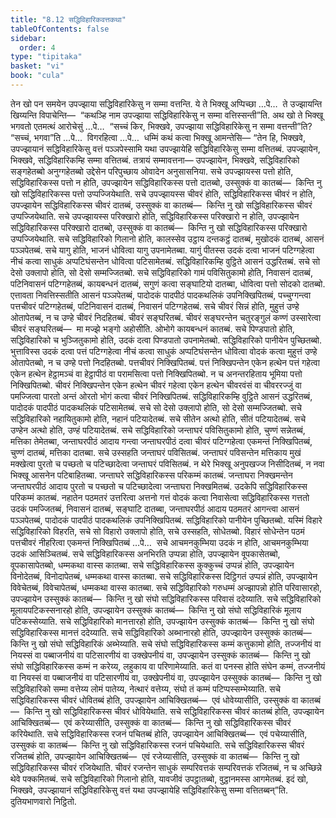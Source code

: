 ```yaml
---
title: "8.12 सद्धिविहारिकवत्तकथा"
tableOfContents: false
sidebar:
  order: 4
type: "tipitaka"
basket: "vi"
book: "cula"
---
```



<DynamicBreadcrumb />

<Division number="377" book="cula">

<Paragraph number="1725" book="cula">
तेन खो पन समयेन उपज्झाया सद्धिविहारिकेसु न सम्मा वत्तन्ति. ये ते भिक्खू अप्पिच्छा …पे…  ते उज्झायन्ति खिय्यन्ति विपाचेन्ति—  “कथञ्हि नाम उपज्झाया सद्धिविहारिकेसु न सम्मा वत्तिस्सन्ती”ति. अथ खो ते भिक्खू भगवतो एतमत्थं आरोचेसुं …पे…  “सच्चं किर, भिक्खवे, उपज्झाया सद्धिविहारिकेसु न सम्मा वत्तन्ती”ति? “सच्चं, भगवा”ति …पे…  विगरहित्वा …पे…  धम्मिं कथं कत्वा भिक्खू आमन्तेसि—
</Paragraph>

</Division>
<Division number="378" book="cula">

<Paragraph number="1726" book="cula">
“तेन हि, भिक्खवे, उपज्झायानं सद्धिविहारिकेसु वत्तं पञ्ञपेस्सामि यथा उपज्झायेहि सद्धिविहारिकेसु सम्मा वत्तितब्बं. उपज्झायेन, भिक्खवे, सद्धिविहारिकम्हि सम्मा वत्तितब्बं. तत्रायं सम्मावत्तना—
</Paragraph>

<Paragraph number="1727" book="cula">
उपज्झायेन, भिक्खवे, सद्धिविहारिको सङ्गहेतब्बो अनुग्गहेतब्बो उद्देसेन परिपुच्छाय ओवादेन अनुसासनिया. सचे उपज्झायस्स पत्तो होति, सद्धिविहारिकस्स पत्तो न होति, उपज्झायेन सद्धिविहारिकस्स पत्तो दातब्बो, उस्सुक्कं वा कातब्बं—  किन्ति नु खो सद्धिविहारिकस्स पत्तो उप्पज्जियेथाति. सचे उपज्झायस्स चीवरं होति, सद्धिविहारिकस्स चीवरं न होति, उपज्झायेन सद्धिविहारिकस्स चीवरं दातब्बं, उस्सुक्कं वा कातब्बं—  किन्ति नु खो सद्धिविहारिकस्स चीवरं उप्पज्जियेथाति. सचे उपज्झायस्स परिक्खारो होति, सद्धिविहारिकस्स परिक्खारो न होति, उपज्झायेन सद्धिविहारिकस्स परिक्खारो दातब्बो, उस्सुक्कं वा कातब्बं—  किन्ति नु खो सद्धिविहारिकस्स परिक्खारो उप्पज्जियेथाति.
</Paragraph>

<Paragraph number="1728" book="cula">
सचे सद्धिविहारिको गिलानो होति, कालस्सेव उट्ठाय दन्तकट्ठं दातब्बं, मुखोदकं दातब्बं, आसनं पञ्ञपेतब्बं. सचे यागु होति, भाजनं धोवित्वा यागु उपनामेतब्बा. यागुं पीतस्स उदकं दत्वा भाजनं पटिग्गहेत्वा नीचं कत्वा साधुकं अप्पटिघंसन्तेन धोवित्वा पटिसामेतब्बं. सद्धिविहारिकम्हि वुट्ठिते आसनं उद्धरितब्बं. सचे सो देसो उक्लापो होति, सो देसो सम्मज्जितब्बो.
</Paragraph>

<Paragraph number="1729" book="cula">
सचे सद्धिविहारिको गामं पविसितुकामो होति, निवासनं दातब्बं, पटिनिवासनं पटिग्गहेतब्बं, कायबन्धनं दातब्बं, सगुणं कत्वा सङ्घाटियो दातब्बा, धोवित्वा पत्तो सोदको दातब्बो.
</Paragraph>

<Paragraph number="1730" book="cula">
एत्तावता निवत्तिस्सतीति आसनं पञ्ञपेतब्बं, पादोदकं पादपीठं पादकथलिकं उपनिक्खिपितब्बं, पच्चुग्गन्त्वा पत्तचीवरं पटिग्गहेतब्बं, पटिनिवासनं दातब्बं, निवासनं पटिग्गहेतब्बं. सचे चीवरं सिन्नं होति, मुहुत्तं उण्हे ओतापेतब्बं, न च उण्हे चीवरं निदहितब्बं. चीवरं सङ्घरितब्बं. चीवरं सङ्घरन्तेन चतुरङ्गुलं कण्णं उस्सारेत्वा चीवरं सङ्घरितब्बं—  मा मज्झे भङ्गो अहोसीति. ओभोगे कायबन्धनं कातब्बं.
</Paragraph>

<Paragraph number="1731" book="cula">
सचे पिण्डपातो होति, सद्धिविहारिको च भुञ्जितुकामो होति, उदकं दत्वा पिण्डपातो उपनामेतब्बो. सद्धिविहारिको पानीयेन पुच्छितब्बो. भुत्ताविस्स उदकं दत्वा पत्तं पटिग्गहेत्वा नीचं कत्वा साधुकं अप्पटिघंसन्तेन धोवित्वा वोदकं कत्वा मुहुत्तं उण्हे ओतापेतब्बो, न च उण्हे पत्तो निदहितब्बो. पत्तचीवरं निक्खिपितब्बं. पत्तं निक्खिपन्तेन एकेन हत्थेन पत्तं गहेत्वा एकेन हत्थेन हेट्ठामञ्चं वा हेट्ठापीठं वा परामसित्वा पत्तो निक्खिपितब्बो. न च अनन्तरहिताय भूमिया पत्तो निक्खिपितब्बो. चीवरं निक्खिपन्तेन एकेन हत्थेन चीवरं गहेत्वा एकेन हत्थेन चीवरवंसं वा चीवररज्जुं वा पमज्जित्वा पारतो अन्तं ओरतो भोगं कत्वा चीवरं निक्खिपितब्बं. सद्धिविहारिकम्हि वुट्ठिते आसनं उद्धरितब्बं, पादोदकं पादपीठं पादकथलिकं पटिसामेतब्बं. सचे सो देसो उक्लापो होति, सो देसो सम्मज्जितब्बो.
</Paragraph>

<Paragraph number="1732" book="cula">
सचे सद्धिविहारिको नहायितुकामो होति, नहानं पटियादेतब्बं. सचे सीतेन अत्थो होति, सीतं पटियादेतब्बं. सचे उण्हेन अत्थो होति, उण्हं पटियादेतब्बं.
</Paragraph>

<Paragraph number="1733" book="cula">
सचे सद्धिविहारिको जन्ताघरं पविसितुकामो होति, चुण्णं सन्नेतब्बं, मत्तिका तेमेतब्बा, जन्ताघरपीठं आदाय गन्त्वा जन्ताघरपीठं दत्वा चीवरं पटिग्गहेत्वा एकमन्तं निक्खिपितब्बं, चुण्णं दातब्बं, मत्तिका दातब्बा. सचे उस्सहति जन्ताघरं पविसितब्बं. जन्ताघरं पविसन्तेन मत्तिकाय मुखं मक्खेत्वा पुरतो च पच्छतो च पटिच्छादेत्वा जन्ताघरं पविसितब्बं. न थेरे भिक्खू अनुपखज्ज निसीदितब्बं, न नवा भिक्खू आसनेन पटिबाहितब्बा. जन्ताघरे सद्धिविहारिकस्स परिकम्मं कातब्बं. जन्ताघरा निक्खमन्तेन जन्ताघरपीठं आदाय पुरतो च पच्छतो च पटिच्छादेत्वा जन्ताघरा निक्खमितब्बं.
</Paragraph>

<Paragraph number="1734" book="cula">
उदकेपि सद्धिविहारिकस्स परिकम्मं कातब्बं. नहातेन पठमतरं उत्तरित्वा अत्तनो गत्तं वोदकं कत्वा निवासेत्वा सद्धिविहारिकस्स गत्ततो उदकं पमज्जितब्बं, निवासनं दातब्बं, सङ्घाटि दातब्बा, जन्ताघरपीठं आदाय पठमतरं आगन्त्वा आसनं पञ्ञपेतब्बं, पादोदकं पादपीठं पादकथलिकं उपनिक्खिपितब्बं. सद्धिविहारिको पानीयेन पुच्छितब्बो.
</Paragraph>

<Paragraph number="1735" book="cula">
यस्मिं विहारे सद्धिविहारिको विहरति, सचे सो विहारो उक्लापो होति, सचे उस्सहति, सोधेतब्बो. विहारं सोधेन्तेन पठमं पत्तचीवरं नीहरित्वा एकमन्तं निक्खिपितब्बं …पे…  सचे आचमनकुम्भिया उदकं न होति, आचमनकुम्भिया उदकं आसिञ्चितब्बं.
</Paragraph>

<Paragraph number="1736" book="cula">
सचे सद्धिविहारिकस्स अनभिरति उप्पन्ना होति, उपज्झायेन वूपकासेतब्बो, वूपकासापेतब्बो, धम्मकथा वास्स कातब्बा. सचे सद्धिविहारिकस्स कुक्कुच्चं उप्पन्नं होति, उपज्झायेन विनोदेतब्बं, विनोदापेतब्बं, धम्मकथा वास्स कातब्बा. सचे सद्धिविहारिकस्स दिट्ठिगतं उप्पन्नं होति, उपज्झायेन विवेचेतब्बं, विवेचापेतब्बं, धम्मकथा वास्स कातब्बा. सचे सद्धिविहारिको गरुधम्मं अज्झापन्नो होति परिवासारहो, उपज्झायेन उस्सुक्कं कातब्बं—  किन्ति नु खो संघो सद्धिविहारिकस्स परिवासं ददेय्याति. सचे सद्धिविहारिको मूलायपटिकस्सनारहो होति, उपज्झायेन उस्सुक्कं कातब्बं—  किन्ति नु खो संघो सद्धिविहारिकं मूलाय पटिकस्सेय्याति. सचे सद्धिविहारिको मानत्तारहो होति, उपज्झायेन उस्सुक्कं कातब्बं—  किन्ति नु खो संघो सद्धिविहारिकस्स मानत्तं ददेय्याति. सचे सद्धिविहारिको अब्भानारहो होति, उपज्झायेन उस्सुक्कं कातब्बं—  किन्ति नु खो संघो सद्धिविहारिकं अब्भेय्याति. सचे संघो सद्धिविहारिकस्स कम्मं कत्तुकामो होति, तज्जनीयं वा नियस्सं वा पब्बाजनीयं वा पटिसारणीयं वा उक्खेपनीयं वा, उपज्झायेन उस्सुक्कं कातब्बं—  किन्ति नु खो संघो सद्धिविहारिकस्स कम्मं न करेय्य, लहुकाय वा परिणामेय्याति. कतं वा पनस्स होति संघेन कम्मं, तज्जनीयं वा नियस्सं वा पब्बाजनीयं वा पटिसारणीयं वा, उक्खेपनीयं वा, उपज्झायेन उस्सुक्कं कातब्बं—  किन्ति नु खो सद्धिविहारिको सम्मा वत्तेय्य लोमं पातेय्य, नेत्थारं वत्तेय्य, संघो तं कम्मं पटिप्पस्सम्भेय्याति.
</Paragraph>

<Paragraph number="1737" book="cula">
सचे सद्धिविहारिकस्स चीवरं धोवितब्बं होति, उपज्झायेन आचिक्खितब्बं—  एवं धोवेय्यासीति, उस्सुक्कं वा कातब्बं—  किन्ति नु खो सद्धिविहारिकस्स चीवरं धोवियेथाति. सचे सद्धिविहारिकस्स चीवरं कातब्बं होति, उपज्झायेन आचिक्खितब्बं—  एवं करेय्यासीति, उस्सुक्कं वा कातब्बं—  किन्ति नु खो सद्धिविहारिकस्स चीवरं करियेथाति. सचे सद्धिविहारिकस्स रजनं पचितब्बं होति, उपज्झायेन आचिक्खितब्बं—  एवं पचेय्यासीति, उस्सुक्कं वा कातब्बं—  किन्ति नु खो सद्धिविहारिकस्स रजनं पचियेथाति. सचे सद्धिविहारिकस्स चीवरं रजितब्बं होति, उपज्झायेन आचिक्खितब्बं—  एवं रजेय्यासीति, उस्सुक्कं वा कातब्बं—  किन्ति नु खो सद्धिविहारिकस्स चीवरं रजियेथाति. चीवरं रजन्तेन साधुकं सम्परिवत्तकं सम्परिवत्तकं रजितब्बं, न च अच्छिन्ने थेवे पक्कमितब्बं. सचे सद्धिविहारिको गिलानो होति, यावजीवं उपट्ठातब्बो, वुट्ठानमस्स आगमेतब्बं. इदं खो, भिक्खवे, उपज्झायानं सद्धिविहारिकेसु वत्तं यथा उपज्झायेहि सद्धिविहारिकेसु सम्मा वत्तितब्बन्”ति.

</Paragraph>
</Division>

<Paragraph number="1738" type="center" book="cula">
दुतियभाणवारो निट्ठितो.
</Paragraph>